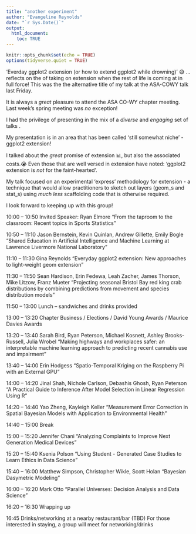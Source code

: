 ```yaml
---
title: "another experiment"
author: "Evangeline Reynolds"
date: "`r Sys.Date()`"
output: 
  html_document:
    toc: TRUE
---
```


```r
knitr::opts_chunk$set(echo = TRUE)
options(tidyverse.quiet = TRUE)
```



'Everday ggplot2 extension (or how to extend ggplot2 while drowning)' 😅 ... reflects on the of taking on extension when the rest of life is coming at in full force!  This was the the alternative title of my talk at the ASA-COWY talk last Friday. 

It is always a *great* pleasure to attend the ASA CO-WY chapter meeting.  Last week's spring meeting was *no* exception!  

I had the privilege of presenting in the mix of a *diverse* and *engaging* set of talks .

My presentation is in an area that has been called 'still somewhat niche' - ggplot2 extension!  

I talked about the *great* promise of extension 📊, but also the associated costs.😭  Even those that are well versed in extension have noted: 'ggplot2 extension is *not* for the faint-hearted'.  

My talk focused on an experimental 'express' methodology for extension - a technique that would allow practitioners to sketch out layers (geom_s and stat_s) using *much less* scaffolding code that is otherwise required. 



I look forward to keeping up with this group!















10:00 – 10:50 Invited Speaker: Ryan Elmore “From the taproom to the classroom: Recent topics in Sports Statistics”

10:50 – 11:10 Jason Bernstein, Kevin Quinlan, Andrew Gillette, Emily Bogle “Shared Education in Artificial Intelligence and Machine Learning at Lawrence Livermore National Laboratory”

11:10 – 11:30 Gina Reynolds “Everyday ggplot2 extension: New approaches to light-weight geom extension”

11:30 – 11:50 Sean Hardison, Erin Fedewa, Leah Zacher, James Thorson, Mike Litzow, Franz Mueter “Projecting seasonal Bristol Bay red king crab distributions by combining predictions from movement and species distribution models”

11:50 – 13:00 Lunch – sandwiches and drinks provided

13:00 – 13:20 Chapter Business / Elections / David Young Awards / Maurice Davies Awards

13:20 – 13:40 Sarah Bird, Ryan Peterson, Michael Kosnett, Ashley Brooks-Russell, Julia Wrobel “Making highways and workplaces safer: an interpretable machine learning approach to predicting recent cannabis use and impairment”

13:40 – 14:00 Erin Hodgess “Spatio-Temporal Kriging on the Raspberry Pi with an External GPU”

14:00 – 14:20 Jinal Shah, Nichole Carlson, Debashis Ghosh, Ryan Peterson “A Practical Guide to Inference After Model Selection in Linear Regression Using R”

14:20 – 14:40 Yao Zheng, Kayleigh Keller “Measurement Error Correction in Spatial Bayesian Models with Application to Environmental Health”

14:40 – 15:00 Break

15:00 – 15:20 Jennifer Chani “Analyzing Complaints to Improve Next Generation Medical Devices”

15:20 – 15:40 Ksenia Polson “Using Student - Generated Case Studies to Learn Ethics in Data Science”

15:40 – 16:00 Matthew Simpson, Christopher Wikle, Scott Holan “Bayesian Dasymetric Modeling”

16:00 – 16:20 Mark Otto “Parallel Universes: Decision Analysis and Data Science”

16:20 – 16:30 Wrapping up

16:45 Drinks/networking at a nearby restaurant/bar (TBD) For those interested in staying, a group will meet for networking/drinks
